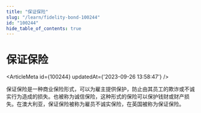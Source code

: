 ```yaml
---
title: "保证保险"
slug: "/learn/fidelity-bond-100244"
id: "100244"
hide_table_of_contents: true
---
```



# 保证保险

<ArticleMeta id={100244} updatedAt={'2023-09-26 13:58:47'} />
<div className='border-solid border-b border-t-0 my-4 border-[var(--ifm-color-gray-300)]' />

保证保险是一种商业保险形式，可以为雇主提供保护，防止由其员工的欺诈或不诚实行为造成的损失。也被称为诚信保险，这种形式的保险可以保护钱财或财产损失。在澳大利亚，保证保险被称为雇员不诚实保险，在英国被称为保证保险。

